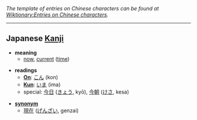 ''The template of entries on Chinese characters can be found at [[Wiktionary:Entries on Chinese characters]].''
----

== Japanese [[Kanji]] ==

*'''meaning'''
** [[now]], [[current]] ([[time]])

*'''readings'''
**'''[[On]]''': [[こん]] (kon)
**'''[[Kun]]''': [[いま]] (ima)
**special: [[今日]] ([[きょう]], kyō), [[今朝]] ([[けさ]], kesa)

*'''[[synonym]]'''
**[[現在]] ([[げんざい]], genzai)